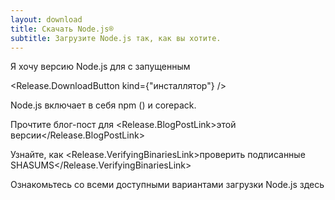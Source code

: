 ```yaml
---
layout: download
title: Скачать Node.js®️
subtitle: Загрузите Node.js так, как вы хотите.
---
```


<section>
  Я хочу версию Node.js <Release.VersionDropdown /> для <Release.OperatingSystemDropdown exclude={["LINUX"]} /> с запущенным <Release.BitnessDropdown />

  <Release.DownloadButton kind={"инсталлятор"} />
</section>

<section>
  Node.js включает в себя <LinkWithArrow href="https://npmjs.com">npm</LinkWithArrow> (<Release.NpmVersion />) и corepack.

  Прочтите блог-пост для <Release.BlogPostLink>этой версии</Release.BlogPostLink>

  Узнайте, как <Release.VerifyingBinariesLink>проверить подписанные SHASUMS</Release.VerifyingBinariesLink>

  Ознакомьтесь со всеми доступными вариантами загрузки Node.js <LinkWithArrow href="https://nodejs.org/dist/">здесь</LinkWithArrow>
</section>
